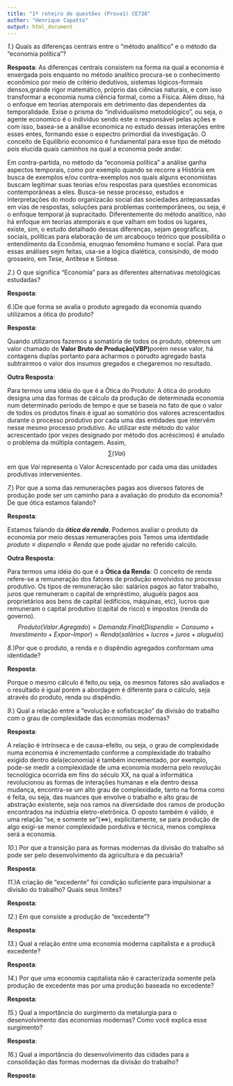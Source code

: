 ```yaml
---
title: "1º roteiro de questões (Prova1) CE738"
author: "Henrique Capatto"
output: html_document
---
```


*1.*) Quais as diferenças centrais entre o "método  analítico" e o 
  método da "economia política"?
  
  **Resposta**:
  As diferenças centrais consistem na forma na qual a economia é enxergada pois enquanto no método analítico procura-se o conhecimento econômico por meio de critério dedutivos, sistemas lógicos-formais densos,grande rigor matemático, próprio das ciências 
naturais, e com isso transformar a economia numa ciência formal, como a Física. Além disso, há o enfoque em teorias atemporais em detrimento das dependentes da temporalidade. Exise o prisma do "individualismo metodológico", ou seja, o agente economico é o individuo sendo este o responsável pelas ações e com isso, basea-se a análise economica no estudo dessas interações entre esses entes, formando esse o espectro primordial da investigação. O conceito de Equilíbrio economico é fundamental para esse tipo de método pois elucida quais caminhos na qual a economia pode andar.

Em contra-partida, no método da "economia política" a análise ganha aspectos temporais, como por exemplo quando se recorre a História em busca de exemplos e/ou contra-exemplos
nos quais alguns economistas buscam legitimar suas teorias e/ou respostas para questões economicas contemporâneas a eles. Busca-se nesse processo, estudos e interpretações do modo organizacão social das sociedades antepassadas em vias de respostas, soluções para problemas contemporâneos, ou seja, é o enfoque temporal já supracitado. Diferentemente do método analítico, não há enfoque em teorias atemporais e que valham em todos os lugares, existe, sim, o estudo detalhado dessas diferenças, sejam geográficas, sociais, políticas para elaboração de um arcabouço teórico que possibilita o entendimento da Econômia, enuqnao fenomêno humano e social. Para que essas análises sejm feitas, usa-se a lógica dialética, consisindo, de modo grosseiro, em Tese, Antítese e Sintese. 

*2.*) O que significa "Economia" para as diferentes alternativas metológicas estudadas?
  
 **Resposta**:

*6.*)De que forma se avalia o produto agregado da economia quando utilizamos a ótica do produto?

 **Resposta**:

Quando utilizamos fazemos a somatória de todos os produto, obtemos um valor chamado de 
**Valor Bruto de Produção(VBP)**porém nesse valor, há contagens duplas portanto para acharmos o porudto agregado basta subtrairmos o valor dos insumos gregados e chegaremos no resultado.

 **Outra Resposta**:

Para termos uma idéia do que é a Ótica do Produto:
A ótica do produto designa uma das formas de cálculo da produção de determinada economia num determinado período de tempo e que se baseia no fato de que o valor de todos os produtos finais é igual ao somatório dos valores acrescentados durante o processo produtivo por cada uma das entidades que intervêm nesse mesmo processo produtivo. Ao utilizar este método do valor acrescentado (por vezes designado por método dos acréscimos) é anulado o problema da múltipla contagem. Assim, 
$$
\sum (Vai)
$$

em que $Vai$ representa o Valor Acrescentado por cada uma das unidades produtivas intervenientes.

*7.*) Por que a soma das remunerações pagas aos diversos fatores de produção pode ser um caminho para a avaliação do produto da economia? De que ótica estamos falando?

 **Resposta**:
 
 Estamos falando da **_ótica da renda_**. Podemos avaliar o produto da economia por meio dessas remunerações pois Temos uma identidade $produto\equiv dispendio\equiv Renda$ que pode ajudar no referido calcúlo.
 
 **Outra Resposta**:
 
 Para termos uma idéia do que é a **Ótica da Renda**:
O conceito de renda refere-se a remuneração dos fatores de produção envolvidos no processo produtivo. Os tipos de remuneração são: salários pagos ao fator trabalho, juros que remuneram o capital de empréstimo, aluguéis pagos aos proprietários aos bens de capital (edifícios, máquinas, etc), lucros que remuneram o capital produtivo (capital de risco) e impostos (renda do governo).
$$
Produto(Valor.Agregado) = Demanda.Final(Dispendio=Consumo+Investimento+Expor–Impor)=Renda(salários + lucros + juros + aluguéis)
$$

*8.*)Por que o produto, a renda e o dispêndio agregados conformam uma identidade?

 **Resposta**:
 
 Porque o mesmo cálculo é feito,ou seja, os mesmos fatores são avaliados e o resultado é igual porém a abordagem é diferente para o cálculo, seja através do produto, renda ou dispêndio.
 
 *9.*) Qual a relação entre a "evolução e sofisticação" da divisão do trabalho com o grau de complexidade das economias modernas?
 
 **Resposta**:
 
 A relação é intrínseca e de causa-efeito, ou seja, o grau de complexidade numa economia é incrementado conforme a complexidade do trabalho exigido dentro dela(economia) é também incrementado, por exemplo, pode-se medir a complexidade de uma economia moderna pelo revolução tecnológica ocorrida em fins do século XX, na qual a informática revolucionou as formas de interações humanas e ela dentro dessa mudança, encontra-se um alto grau de complexidade, tanto na forma como é feita, ou seja, das nuances que envolve o trabalho e alto grau de abstração existente, seja nos ramos na diversidade dos ramos de produção encontrados na indústria eletro-eletrônica. O oposto também é válido, é uma relação "se, e somente se"($\Leftrightarrow$), explicitamente, se para produção de algo exigi-se menor complexidade pordutiva e técnica, menos complexa será a economia.
 
*10.*) Por que a transição para as formas modernas da divisão do trabalho só pode ser pelo desenvolvimento da agricultura e da pecuária?

 **Resposta**:
 
*11.*)A criação de "excedente" foi condição suficiente para impulsionar a divisão do trabalho? Quais seus limites?

 **Resposta**:
 
*12.*) Em que consiste a produção de "excedente"?

 **Resposta**:
 
*13.*) Qual a relação entre uma economia moderna capitalista e a produçã excedente?

 **Resposta**:
 
*14.*) Por que uma economia capitalista não é caracterizada somente pela produção de excedente mas por uma produção baseada no excedente?

 **Resposta**:
 
*15.*) Qual a importância do surgimento da metalurgia para o desenvolvimento das economias modernas? Como você explica esse surgimento?

 **Resposta**:
 
*16.*) Qual a importãncia do desenvolvimento das cidades para a consolidação das formas modernas da divisão do trabalho?

 **Resposta**:
 

